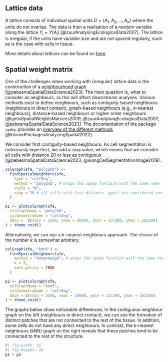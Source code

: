 ## Lattice data

A lattice consists of individual spatial units $D = \{A_1, A_2,...,A_n\}$ where the units do not overlap. The data is then a realisation of a random variable along the lattice $Y_i = Y (A_i)$ [@zuurAnalysingEcologicalData2007]. The lattice is irregular, if the units have variable size and are not spaced regularly, such as is the case with cells in tissue. 

More details about lattices can be found on [here](05-HTS-univar-latSOD.qmd## Regular lattice and spatial weight matrix).

## Spatial weight matrix

One of the challenges when working with (irregular) lattice data is the construction of a [neighbourhood graph](https://r-spatial.org/book/14-Areal.html) [@pebesmaSpatialDataScience2023]. The main question is, what to consider as neighbours, as this will affect downstream analyses. Various methods exist to define neighbours, such as contiguity-based neighbours (neighbours in direct contact), graph-based neighbours (e.g., $k$-nearest neighbours), distance-based neighbours or higher order neighbours [@getisSpatialWeightsMatrices2009; @zuurAnalysingEcologicalData2007; @pebesmaSpatialDataScience2023]. The documentation of the package `spdep` provides an [overview of the different methods](https://r-spatial.github.io/spdep/articles/nb.html) [@bivandPackagesAnalyzingSpatial2022].

We consider first contiguity-based neighbours. As cell segmentation is notoriously imperfect, we add a `snap` value, which means that we consider all cells with distance 20 or less as contiguous [@pebesmaSpatialDataScience2023; @wangCellSegmentationImage2019].

```r
colGraph(sfe, "poly2nb") <-
  findSpatialNeighbors(sfe,
    type = "cellSeg",
    method = "poly2nb", # wraps the spdep function with the same name
    style = "W",
    snap = 20 # all cells with less distance  apart are considered contiguous
  )

p1 <- plotColGraph(sfe,
  colGraphName = "poly2nb",
  colGeometryName = "cellSeg",
  bbox =  c(xmin = 3500, xmax = 10000, ymin = 157200, ymax = 162200)
) + theme_void()
```

Alternatively, we can use a $k$-nearest neighbours approach. The choice of the number $k$ is somewhat arbitrary.

```r
colGraph(sfe, "knn5") <-
  findSpatialNeighbors(sfe,
    method = "knearneigh", # wraps the spdep function with the same name
    k = 5,
    zero.policy = TRUE
  )

p2 <- plotColGraph(sfe,
  colGraphName = "knn5",
  colGeometryName = "cellSeg",
  bbox = c(xmin = 3500, xmax = 10000, ymin = 157200, ymax = 162200)
) + theme_void()
```

The graphs below show noticeable differences. In the contiguous neighbour graph on the left (neighbours in direct contact), we can see the formation of distinct patches that are not connected to the rest of the tissue. In addition, some cells do not have any direct neighbours. In contrast, the $k$-nearest neighbours (kNN) graph on the right reveals that these patches tend to be connected to the rest of the structure.

```r
#| fig-width: 15
#| fig-height: 10
p1 + p2
```